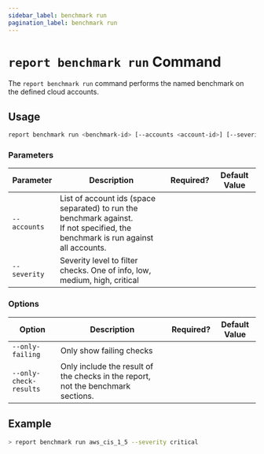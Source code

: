 ```yaml
---
sidebar_label: benchmark run
pagination_label: benchmark run
---
```


# `report benchmark run` Command

The `report benchmark run` command performs the named benchmark on the defined cloud accounts.

## Usage

```bash
report benchmark run <benchmark-id> [--accounts <account-id>] [--severity <level>] [--only-failing]
```

### Parameters

| Parameter    | Description                                                                                                                           | Required? | Default Value |
| ------------ | ------------------------------------------------------------------------------------------------------------------------------------- | --------- | ------------- |
| `--accounts` | List of account ids (space separated) to run the benchmark against.<br/> If not specified, the benchmark is run against all accounts. | ️         |               |
| `--severity` | Severity level to filter checks. One of info, low, medium, high, critical                                                             | ️         |               |

### Options

| Option                 | Description                                                                      | Required? | Default Value |
| ---------------------- | -------------------------------------------------------------------------------- | --------- | ------------- |
| `--only-failing`       | Only show failing checks                                                         | ️         |               |
| `--only-check-results` | Only include the result of the checks in the report, not the benchmark sections. | ️         |               |

## Example

```bash
> report benchmark run aws_cis_1_5 --severity critical
```
